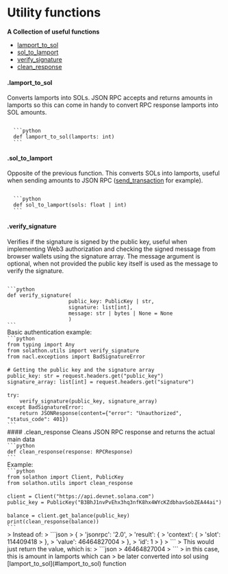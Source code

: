 
# Utility functions
**A Collection of useful functions**

- [lamport_to_sol](#lamport_to_sol)
- [sol_to_lamport](#sol_to_lamport)
- [verify_signature](#verify_signature)
- [clean_response](#clean_response)

#### .lamport_to_sol
Converts lamports into SOLs. JSON RPC accepts and returns amounts in lamports so this can come in handy to convert RPC response lamports into SOL amounts.

<Code>
  ```python 
  def lamport_to_sol(lamports: int)
  ```
</Code>

#### .sol_to_lamport
Opposite of the previous function. This converts SOLs into lamports, useful when sending amounts to JSON RPC ([send_transaction](/models/client#send_transaction) for example).

<Code>
  ```python 
  def sol_to_lamport(sols: float | int)
  ```
</Code>

#### .verify_signature
Verifies if the signature is signed by the public key, useful when implementing Web3 authorization and checking the signed message from browser wallets using the signature array.
The message argument is optional, when not provided the public key itself is used as the message to verify the signature.

<Code>
```python 
def verify_signature(
                    public_key: PublicKey | str, 
                    signature: list[int], 
                    message: str | bytes | None = None
                    )
```
</Code>
Basic authentication example:
<Code>
```python 
from typing import Any
from solathon.utils import verify_signature
from nacl.exceptions import BadSignatureError
ㅤ
# Getting the public key and the signature array
public_key: str = request.headers.get("public_key")
signature_array: list[int] = request.headers.get("signature")
ㅤ
try:
    verify_signature(public_key, signature_array)
except BadSignatureError:
    return JSONResponse(content={"error": "Unauthorized", "status_code": 401})
```
</Code>
#### .clean_response
Cleans JSON RPC response and returns the actual main data

<Code>
```python 
def clean_response(response: RPCResponse)
```
</Code>
Example:

<Code>
```python 
from solathon import Client, PublicKey
from solathon.utils import clean_response
ㅤ
client = Client("https://api.devnet.solana.com")
public_key = PublicKey("B3BhJ1nvPvEhx3hq3nfK8hx4WYcKZdbhavSobZEA44ai")
ㅤ
balance = client.get_balance(public_key)
print(clean_response(balance))
```
</Code>
> Instead of:
> ```json
> {
>     'jsonrpc': '2.0', 
>     'result': {
>         'context': {
>             'slot': 114409418
>         }, 
>         'value': 46464827004
>     }, 
>     'id': 1
> }
> ```
> This would just return the value, which is:
> ```json
> 46464827004
> ``` 
> in this case, this is amount in lamports which can
> be later converted into sol using [lamport_to_sol](#lamport_to_sol) function